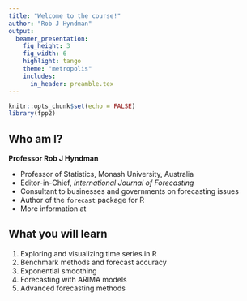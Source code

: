 ```yaml
---
title: "Welcome to the course!"
author: "Rob J Hyndman"
output:
  beamer_presentation:
    fig_height: 3
    fig_width: 6
    highlight: tango
    theme: "metropolis"
    includes:
      in_header: preamble.tex
---
```


```r
knitr::opts_chunk$set(echo = FALSE)
library(fpp2)
```


## Who am I?

**Professor Rob J Hyndman**

  - Professor of Statistics, Monash University, Australia
  - Editor-in-Chief, *International Journal of Forecasting*
  - Consultant to businesses and governments on forecasting issues
  - Author of the `forecast` package for R
  - More information at **\alert{robjhyndman.com}**

## What you will learn

  1. Exploring and visualizing time series in R
  2. Benchmark methods and forecast accuracy
  3. Exponential smoothing
  4. Forecasting with ARIMA models
  5. Advanced forecasting methods

##

\Large\centering\bfseries See you in the course!
